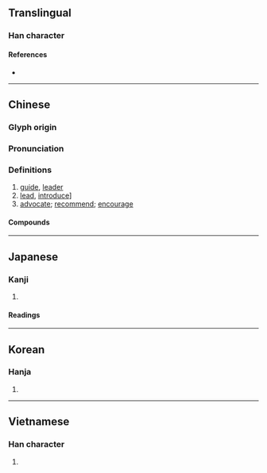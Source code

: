 {{character info/new}}
==Translingual==

===Han character===
{{Han char|rn=9|rad=人|as=08|sn=10|four=26260|canj=OAA|ids=⿰亻昌}}

====References====
* {{Han ref|kx=0108.120|dkj=00783|dj=0231.020|hdz=10177.050|uh=5021|ud=20513|bh=ADD2|bd=44498}}

----

==Chinese==
{{zh-forms}}

===Glyph origin===
{{Han etym}}

===Pronunciation===
{{zh-pron
|m=chāng,chàng
|c=coeng1,coeng3
|mn=qz,tw,xm:chhiòng/chhiàng/tw:chhiong
|mc=y
|oc=y
|ma=
|cat=n,v
}}

===Definitions===
{{zh-hanzi}}

# [[guide]], [[leader]]
# [[lead]], [[introduce]]]
# [[advocate]]; [[recommend]]; [[encourage]]

====Compounds====
{{zh-der|提倡}}

----

==Japanese==

===Kanji===
{{ja-kanji|grade=|rs=人08}}

# {{defn|lang=ja|sort=人08}}

====Readings====
{{ja-readings
|goon=しょう
|kanon=しょう
|kun=とな-える, わざおぎ-
}}

----

==Korean==

===Hanja===
{{ko-hanja|hangeul=창|rv=chang|mr=ch'ang}}

# {{defn|lang=ko|sort=人08}}

----

==Vietnamese==

===Han character===
{{vi-hantu|[[xướng]]|rs=人08}}

# {{defn|vi}}